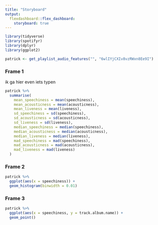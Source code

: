 ```yaml
---
title: "Storyboard"
output: 
  flexdashboard::flex_dashboard:
    storyboard: true
---
```


```r
library(tidyverse)
library(spotifyr)
library(dplyr)
library(ggplot2)
```


```r

patrick <- get_playlist_audio_features("", "6wlIYjCXIv8vzRWxn8Ee9I")

```

### Frame 1

ik ga hier even iets typen

```r
patrick %>%
  summarise(
    mean_speechiness = mean(speechiness),
    mean_acousticness = mean(acousticness),
    mean_liveness = mean(liveness),
    sd_speechiness = sd(speechiness),
    sd_acousticness = sd(acousticness),
    sd_liveness = sd(liveness),
    median_speechiness = median(speechiness),
    median_acousticness = median(acousticness),
    median_liveness = median(liveness),
    mad_speechiness = mad(speechiness),
    mad_acousticness = mad(acousticness),
    mad_liveness = mad(liveness)
  )
```
### Frame 2

```r
patrick %>%
  ggplot(aes(x = speechiness)) +
  geom_histogram(binwidth = 0.01) 

```
### Frame 3

```r
patrick %>%
  ggplot(aes(x = speechiness, y = track.album.name)) +
  geom_point() 

```